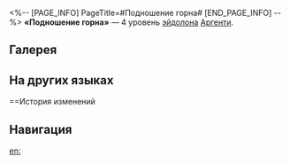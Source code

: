 <%-- [PAGE_INFO]
PageTitle=#Подношение горна#
[END_PAGE_INFO] --%>
{{Эйдолон Инфобокс
|Название         = Подношение горна
|Изображение      = Эйдолон Подношение горна.png
|Персонаж         = Аргенти
|Уровень          = 4
|Длительность     = 
|Описание         = В начале боя персонаж получает 2 ур. статуса Апофеоз, а макс. количество уровней эффекта таланта персонажа увеличивается на 2.
|Свойство1        = 
|Масштабирование1 = 
}}
'''«Подношение горна»''' — 4 уровень [[эйдолон]]а [[Аргенти]].

==Галерея==
{{Галерея|position=left|captionalign=center
|Персонаж Аргенти Эйдолон 4.png|Осколок Эйдолона
}}

==На других языках==
{{На других языках
|en   = Trumpet's Dedication
|zhs  = 号角的奉献
|zht  = 號角的奉獻
|ja   = トランペットの{{Rubi|奉献|ほうけん}}
|ko   = 나팔의 헌신
|es   = Consagración de la corneta
|fr   = Dévotion des trompettes de la guerre
|ru   = Подношение горна
|th   = Trumpet's Dedication
|vi   = Hiến Dâng Kèn Lệnh
|de   = Fanfare der Widmung
|id   = Trumpet's Dedication
|pt   = Devoção do Clarim
}}

==История изменений
{{История изменений|3.5}}

==Навигация==
{{Навык Навбокс|Аргенти}}

[[en:]]